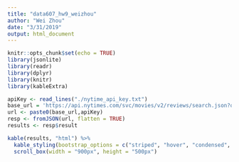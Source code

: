 ```yaml
---
title: "data607_hw9_weizhou"
author: "Wei Zhou"
date: "3/31/2019"
output: html_document
---
```


```r
knitr::opts_chunk$set(echo = TRUE)
library(jsonlite)
library(readr)
library(dplyr)
library(knitr)
library(kableExtra)
```

```r

apiKey <- read_lines("./nytime_api_key.txt")
base_url = 'https://api.nytimes.com/svc/movies/v2/reviews/search.json?query=godfather&api-key='
url <- paste0(base_url,apiKey)
resp <- fromJSON(url, flatten = TRUE)
results <- resp$result
```

```r

kable(results, "html") %>% 
  kable_styling(bootstrap_options = c("striped", "hover", "condensed", "responsive"), font_size = 8) %>% 
  scroll_box(width = "900px", height = "500px")
```

